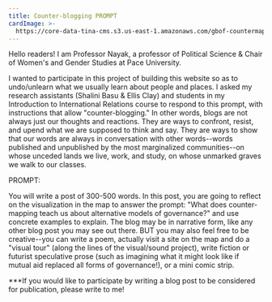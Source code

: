 ```yaml
---
title: Counter-blogging PROMPT
cardImage: >-
  https://core-data-tina-cms.s3.us-east-1.amazonaws.com/gbof-countermapping-content/lucy-jackline-6Gru00RQWwU-unsplash.jpg
---
```


Hello readers! I am Professor Nayak, a professor of Political Science & Chair of Women's and Gender Studies at Pace University.

I wanted to participate in this project of building this website so as to undo/unlearn what we usually learn about people and places. I asked my research assistants (Shalini Basu & Ellis Clay) and students in my Introduction to International Relations course to respond to this prompt, with instructions that allow "counter-blogging." In other words, blogs are not always just our thoughts and reactions. They are ways to confront, resist, and upend what we are supposed to think and say. They are ways to show that our words are always in conversation with other words--words published and unpublished by the most marginalized communities--on whose unceded lands we live, work, and study, on whose unmarked graves we walk to our classes.

PROMPT:

You will write a post of 300-500 words. In this post, you are going to reflect on the visualization in the map to answer the prompt: "What does counter-mapping teach us about alternative models of governance?" and use concrete examples to explain. The blog may be in narrative form, like any other blog post you may see out there. BUT you may also feel free to be creative--you can write a poem, actually visit a site on the map and do a "visual tour" (along the lines of the visual/sound project), write fiction or futurist speculative prose (such as imagining what it might look like if mutual aid replaced all forms of governance!), or a mini comic strip.

\*\*\*If you would like to participate by writing a blog post to be considered for publication, please write to me!
